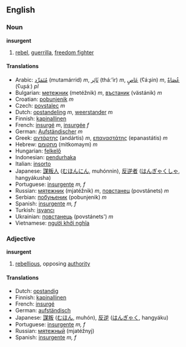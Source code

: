 ==English==
===Noun===
'''insurgent'''

# [[rebel]], [[guerrilla]], [[freedom fighter]]

====Translations====
*Arabic: [[‏متمرد|‏مُتَمَرِّد]] (mutamárrid) ''m'', [[‏ثائر|‏ثَائِر]] (tháː’ir) ''m'', [[‏عاص|‏عَاصٍ]] (ʕáːʂin) ''m'', [[‏عصاة|‏عُصَاةٌ]] (ʕuʂáː) ''pl''
*Bulgarian: [[метежник]] (metéžnik) ''m'', [[въстаник]] (västánik) ''m''
*Croatian: [[pobunjenik]] ''m''
*Czech: [[povstalec]] ''m''
*Dutch: [[opstandeling]] ''m'', [[weerstander]] ''m''
*Finnish: [[kapinallinen]]
*French: [[insurgé]] ''m'', [[insurgée]] ''f''
*German: [[Aufständischer]] ''m''
*Greek: [[αντάρτης]] (andártis) ''m'', [[επαναστάτης]] (epanastátis) ''m''
*Hebrew: [[מתקומם]] (mitkomaym) ''m''
*Hungarian: [[felkelő]]
*Indonesian: [[pendurhaka]]
*Italian: [[insorto]]
*Japanese: [[謀叛人]] ([[むほんにん]], muhónnin), [[反逆者]] ([[はんぎゃくしゃ]], hangyákusha)
*Portuguese: [[insurgente]] ''m, f''
*Russian: [[мятежник]] (mjatéžnik) ''m'', [[повстанец]] (povstánets) ''m''
*Serbian: [[побуњеник]] (pobunjenik) ''m''
*Spanish: [[insurgente]] ''m, f''
*Turkish: [[isyancı]]
*Ukrainian: [[повстанець]] (povstánets') ''m''
*Vietnamese: [[người khởi nghĩa]]

===Adjective===
'''insurgent'''

# [[rebellious]], opposing [[authority]]

====Translations====
*Dutch: [[opstandig]]
*Finnish: [[kapinallinen]]
*French: [[insurgé]]
*German: [[aufständisch]]
*Japanese: [[謀叛]] ([[むほん]], muhón), [[反逆]] ([[はんぎゃく]], hangyáku)
*Portuguese: [[insurgente]] ''m, f''
*Russian: [[мятежный]] (mjatéžnyj)
*Spanish: [[insurgente]] ''m, f''